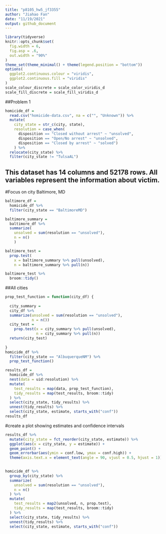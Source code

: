 ```yaml
---
title: "p8105_hw5_jf3355"
author: "Jiahao Fan"
date: "11/19/2021"
output: github_document
---
```

```r
library(tidyverse)
knitr::opts_chunk$set(
  fig.width = 6,
  fig.asp = .6,
  out.width = "90%"
)
theme_set(theme_minimal() + theme(legend.position = "bottom"))
options(
  ggplot2.continuous.colour = "viridis",
  ggplot2.continuous.fill = "viridis"
)
scale_colour_discrete = scale_color_viridis_d
scale_fill_discrete = scale_fill_viridis_d
```

##Problem 1
```r
homicide_df = 
  read.csv("homicide-data.csv", na = c("", "Unknown")) %>%
  mutate(
    city_state = str_c(city, state),
    resolution = case_when(
      disposition == "Closed without arrest" ~ "unsolved",
      disposition == "Open/No arrest" ~ "unsolved",
      disposition == "Closed by arrest" ~ "solved")
    ) %>% 
  relocate(city_state) %>% 
  filter(city_state != "TulsaAL")
```
## This dataset has 14 columns and 52178 rows. All variables represent the information about victim.

#Focus on city Baltimore, MD
```r
baltimore_df = 
  homicide_df %>%
  filter(city_state == "BaltimoreMD")

baltimore_summary = 
  baltimore_df %>%
  summarize(
    unsolved = sum(resolution == "unsolved"),
    n = n()
    )

baltimore_test = 
  prop.test(
    x = baltimore_summary %>% pull(unsolved),
    n = baltimore_summary %>% pull(n))

baltimore_test %>%
  broom::tidy()
```

##All cities
```r
prop_test_function = function(city_df) {
  
  city_summary = 
  city_df %>%
  summarize(unsolved = sum(resolution == "unsolved"),
            n = n())
  city_test = 
    prop.test(x = city_summary %>% pull(unsolved),
              n = city_summary %>% pull(n))
  return(city_test)
  
}
homicide_df %>%
  filter(city_state == "AlbuquerqueNM") %>%
  prop_test_function()
```

```r
results_df = 
  homicide_df %>%
  nest(data = uid:resolution) %>%
  mutate(
    test_results = map(data, prop_test_function),
    tidy_results = map(test_results, broom::tidy)
  ) %>%
  select(city_state, tidy_results) %>%
  unnest(tidy_results) %>%
  select(city_state, estimate, starts_with("conf"))
results_df
```

#create a plot showing estimates and confidence intervals
```r
results_df %>%
  mutate(city_state = fct_reorder(city_state, estimate)) %>%
  ggplot(aes(x = city_state, y = estimate)) +
  geom_point() +
  geom_errorbar(aes(ymin = conf.low, ymax = conf.high)) +
  theme(axis.text.x = element_text(angle = 90, vjust = 0.5, hjust = 1))
  
```

```r
homicide_df %>%
  group_by(city_state) %>%
  summarize(
    unsolved = sum(resolution == "unsolved"),
    n = n()
  ) %>%
  mutate(
    test_results = map2(unsolved, n, prop.test),
    tidy_results = map(test_results, broom::tidy)
  ) %>%
  select(city_state, tidy_results) %>%
  unnest(tidy_results) %>%
  select(city_state, estimate, starts_with("conf"))
```

